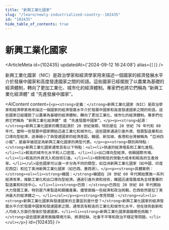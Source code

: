 ```yaml
---
title: "新興工業化國家"
slug: "/learn/newly-industrialized-country--102435"
id: "102435"
hide_table_of_contents: true
---
```



# 新興工業化國家

<ArticleMeta id={102435} updatedAt={'2024-09-12 16:24:08'} alias={`[]`} />
<div className='border-solid border-b border-t-0 my-4 border-[var(--ifm-color-gray-300)]' />

新興工業化國家（NIC）是政治學家和經濟學家用來描述一個國家的經濟發展水平介於發展中國家和高度發達國家之間的術語。這些國家已經擺脱了以農業為基礎的經濟體制，轉向了更加工業化、城市化的經濟體制。專家們也將它們稱為 “新興工業化經濟體” 或 “先進發展中國家”。

<AIContent content={`<p><strong>定義：</strong>新興工業化國家（NIC）是政治學家和經濟學家用來描述一個國家的經濟發展水平介於發展中國家和高度發達國家之間的術語。這些國家已經擺脱了以農業為基礎的經濟體制，轉向了更加工業化、城市化的經濟體制。專家們也將它們稱為 “新興工業化經濟體” 或 “先進發展中國家”。</p><p><strong>起源：</strong>新興工業化國家的概念起源於 20 世紀後期，特別是在 20 世紀 70 年代和 80 年代，當時一些發展中國家開始迅速工業化和城市化。這些國家通過引進外資、發展製造業和出口導向型經濟，逐漸縮小了與發達國家的經濟差距。韓國、新加坡、香港和台灣被稱為 “亞洲四小龍”，是最早被認定為新興工業化國家的典型代表。</p><p><strong>類別與特點：</strong>新興工業化國家通常具有以下特點：<ul><li>快速的經濟增長和工業化進程。</li><li>較高的城市化水平和人口密度。</li><li>出口導向型經濟，依賴國際市場。</li><li>較高的外資流入和技術引進。</li><li>相對較低的勞動力成本和較高的生產效率。</li></ul>這些國家可以進一步分為不同的類型，如亞洲新興工業化國家（如中國、印度尼西亞）和拉丁美洲新興工業化國家（如巴西、墨西哥）。</p><p><strong>具體案例：</strong><ol><li><strong>韓國：</strong>韓國在 20 世紀 60 年代開始實施一系列經濟改革，推動工業化和出口導向型經濟。通過引進外資和技術，韓國迅速發展成為全球重要的製造業和科技中心。</li><li><strong>巴西：</strong>巴西在 20 世紀 80 年代開始大力發展工業，特別是汽車製造和鋼鐵產業。儘管面臨一些經濟和政治挑戰，巴西依然是拉丁美洲最大的經濟體之一。</li></ol></p><p><strong>常見問題：</strong><ul><li><strong>新興工業化國家與發達國家的主要區別是什麼？</strong>新興工業化國家的經濟發展水平介於發展中國家和發達國家之間，通常具有較高的工業化和城市化水平，但在技術創新和人均收入方面仍落後於發達國家。</li><li><strong>新興工業化國家面臨哪些挑戰？</strong>這些國家通常面臨環境污染、資源短缺、社會不平等和政治不穩定等問題。</li></ul></p>`} id={102435} />
